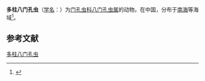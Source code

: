 {{Speciesbox
| name = 多柱八门孔虫
| status = 
| status_system = 
| image = 
| genus = Octopyle
| species = polystyle
| authority = (Chen, 1987)<ref name="id9155"  />
}}

'''多柱八门孔虫'''（[[学名|学名]]：{{lang|la|''Octopyle polystyle''}}）为[[门孔虫科|门孔虫科]][[八门孔虫属|八门孔虫属]]的动物。在中国，分布于[[南海|南海]]等海域<ref name="id9155">{{cite web|title=多柱八门孔虫|url=http://www.bioinfo.cn/db05/BjdwSpecies.php?action=view&id=9155|accessdate=2009-04-16|author=中国科学院动物研究所|work=《中国动物物种编目数据库》|publisher=中国科学院微生物研究所|archiveurl=https://web.archive.org/web/20160305024556/http://www.bioinfo.cn/db05/BjdwSpecies.php?action=view&id=9155|archivedate=2016-03-05|deadurl=yes}}</ref>。

== 参考文献 ==
{{reflist}}
{{Wikispecies|Octopyle polystyle}}
{{Radiolaria-stub}}
[[Category:八门孔虫属|多柱八门孔虫]]